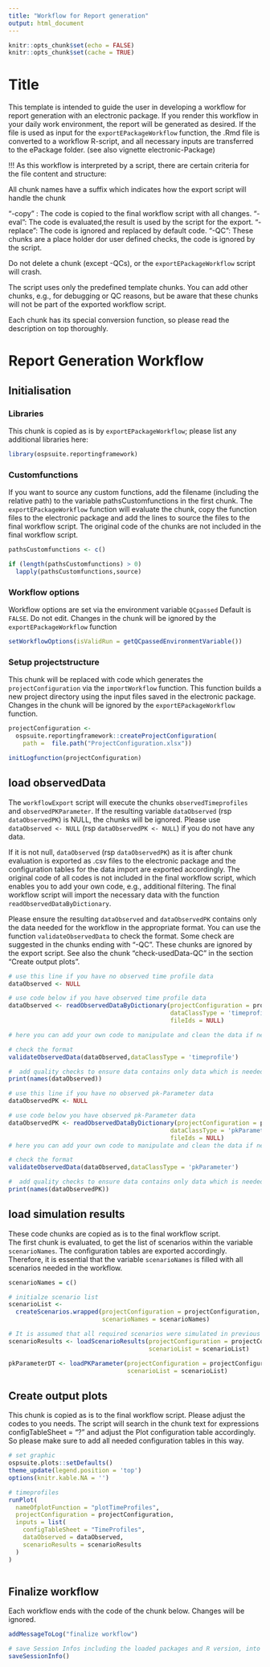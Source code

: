 ```yaml
---
title: "Workflow for Report generation"
output: html_document
---
```


```r
knitr::opts_chunk$set(echo = FALSE)
knitr::opts_chunk$set(cache = TRUE)
```

# Title

This template is intended to guide the user in developing a workflow for report generation with an electronic package. If you render this workflow in your daily work environment, the report will be generated as desired. If the file is used as input for the `exportEPackageWorkflow` function, the .Rmd file is converted to a workflow R-script, and all necessary inputs are transferred to the ePackage folder. (see also vignette electronic-Package)

!!! As this workflow is interpreted by a script, there are certain criteria for the file content and structure:

All chunk names have a suffix which indicates how the export script will handle the chunk

 "-copy" : The code  is copied to the final workflow script with all changes.
 "-eval": The code  is evaluated,the result is used by the script for the export.
 "-replace": The code is ignored and replaced by default code.
 "-QC": These chunks are a place holder dor user defined checks, the code is ignored by the script.

Do not delete a chunk (except -QCs), or the `exportEPackageWorkflow` script will crash.

The script uses only the predefined template chunks. You can add other chunks, e.g., for debugging or QC reasons, but be aware that these chunks will not be part of the exported workflow script.

Each chunk has its special conversion function, so please read the description on top thoroughly.


# Report Generation Workflow

## Initialisation

### Libraries

This chunk is copied as is by `exportEPackageWorkflow`; please list any additional libraries here:

```r
library(ospsuite.reportingframework)

```

### Customfunctions 

If you want to source any custom functions, add the filename (including the relative path) to the variable pathsCustomfunctions in the first chunk. The `exportEPackageWorkflow` function will evaluate the chunk, copy the function files to the electronic package and add the lines to source the files to the final workflow script. 
The original code of the chunks are not included in the final workflow script.

```r
pathsCustomfunctions <- c()
```

```r
if (length(pathsCustomfunctions) > 0)
  lapply(pathsCustomfunctions,source)
```


### Workflow options

Workflow options are set via the environment variable `QCpassed` Default is `FALSE`. Do not edit. Changes in the chunk will be ignored by the `exportEPackageWorkflow` function

```r
setWorkflowOptions(isValidRun = getQCpassedEnvironmentVariable())
```

### Setup projectstructure

This chunk will be replaced with code which generates the `projectConfiguration` via the `importWorkflow` function.
This function builds a new project directory using the input files saved in the electronic package.
Changes in the chunk will be ignored by the `exportEPackageWorkflow` function.

```r
projectConfiguration <-
  ospsuite.reportingframework::createProjectConfiguration(
    path =  file.path("ProjectConfiguration.xlsx"))

initLogfunction(projectConfiguration)
```


##  load observedData 

The `workflowExport` script will execute the chunks `observedTimeprofiles` and `observedPKParameter`.
If the resulting variable `dataObserved` (rsp `dataObservedPK`) is NULL, the chunks will be ignored. Please use `dataObserved <- NULL` (rsp `dataObservedPK <- NULL`) if you do not have any data.

If it is not null, `dataObserved` (rsp `dataObservedPK`) as it is after chunk evaluation is exported as .csv files to the electronic package and the configuration tables for the data import are exported accordingly. 
The original code of all codes is not included in the final workflow script, which enables you to add your own code, e.g., additional filtering. The final workflow script will import the necessary data with the function `readObservedDataByDictionary`.

Please ensure the resulting `dataObserved` and `dataObservedPK` contains only the data needed for the workflow in the appropriate format. You can use the function `validateObservedData` to check the format. Some check are suggested in the chunks ending with "-QC". These chunks are ignored by the export script. See also the chunk "check-usedData-QC" in the section "Create output plots".

```r
# use this line if you have no observed time profile data
dataObserved <- NULL

# use code below if you have observed time profile data
dataObserved <- readObservedDataByDictionary(projectConfiguration = projectConfiguration,
                                             dataClassType = 'timeprofile',
                                             fileIds = NULL)

# here you can add your own code to manipulate and clean the data if necessary

```


```r
# check the format
validateObservedData(dataObserved,dataClassType = 'timeprofile')

#  add quality checks to ensure data contains only data which is needed.
print(names(dataObserved))

```


```r
# use this line if you have no observed pk-Parameter data
dataObservedPK <- NULL

# use code below you have observed pk-Parameter data
dataObservedPK <- readObservedDataByDictionary(projectConfiguration = projectConfiguration,
                                             dataClassType = 'pkParameter',
                                             fileIds = NULL)
# here you can add your own code to manipulate and clean the data if necessary
```


```r
# check the format
validateObservedData(dataObserved,dataClassType = 'pkParameter')

#  add quality checks to ensure data contains only data which is needed.
print(names(dataObservedPK))

```

## load simulation results

These code chunks are copied as is to the final workflow script.  
The first chunk is evaluated, to get the list of scenarios within the variable `scenarioNames`. The configuration tables are  exported accordingly. Therefore, it is essential that the variable `scenarioNames` is filled with all scenarios needed in the workflow.

```r
scenarioNames = c()
```

```r

# initialze scenario list
scenarioList <-
  createScenarios.wrapped(projectConfiguration = projectConfiguration,
                          scenarioNames = scenarioNames)

# It is assumed that all required scenarios were simulated in previous workflow started in same project directory.
scenarioResults <- loadScenarioResults(projectConfiguration = projectConfiguration,
                                       scenarioList = scenarioList)

pkParameterDT <- loadPKParameter(projectConfiguration = projectConfiguration,
                                 scenarioList = scenarioList)
```

##  Create output plots 

This chunk is copied as is to the final workflow script. Please adjust the codes to you needs.
The script will search in the chunk text for expressions configTableSheet = "?" and adjust the Plot configuration table accordingly. So please make sure to add all needed configuration tables in this way.

```r
# set graphic
ospsuite.plots::setDefaults()
theme_update(legend.position = 'top')
options(knitr.kable.NA = '')

# timeprofiles
runPlot(
  nameOfplotFunction = "plotTimeProfiles",
  projectConfiguration = projectConfiguration,
  inputs = list(
    configTableSheet = "TimeProfiles",
    dataObserved = dataObserved,
    scenarioResults = scenarioResults
  )
)

```


```r

```

## Finalize workflow

Each workflow ends with the code of the chunk below. Changes will be ignored.

```r
addMessageToLog("finalize workflow")

# save Session Infos including the loaded packages and R version, into a log file
saveSessionInfo()
```
